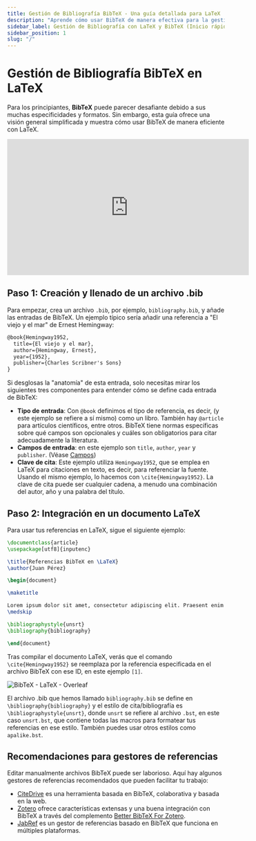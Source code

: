 ```yaml
---
title: Gestión de Bibliografía BibTeX - Una guía detallada para LaTeX
description: "Aprende cómo usar BibTeX de manera efectiva para la gestión de bibliografías con LaTeX, desde la creación de un archivo .bib hasta su integración en tu documento LaTeX."
sidebar_label: Gestión de Bibliografía con LaTeX y BibTeX (Inicio rápido)
sidebar_position: 1
slug: "/"
---
```


# Gestión de Bibliografía BibTeX en LaTeX

Para los principiantes, **BibTeX** puede parecer desafiante debido a sus muchas especificidades y formatos. Sin embargo, esta guía ofrece una visión general simplificada y muestra cómo usar BibTeX de manera eficiente con LaTeX.

<iframe width="560" height="315" src="https://www.youtube.com/embed/bHD94qM0vyg" title="Reproductor de video de YouTube" frameborder="0" allow="accelerometer; autoplay; clipboard-write; encrypted-media; gyroscope; picture-in-picture; web-share" allowfullscreen></iframe>

## Paso 1: Creación y llenado de un archivo .bib

Para empezar, crea un archivo `.bib`, por ejemplo, `bibliography.bib`, y añade las entradas de BibTeX. Un ejemplo típico sería añadir una referencia a "El viejo y el mar" de Ernest Hemingway:

```latex
@book{Hemingway1952,
  title={El viejo y el mar},
  author={Hemingway, Ernest},
  year={1952},
  publisher={Charles Scribner's Sons}
}
```

Si desglosas la "anatomía" de esta entrada, solo necesitas mirar los siguientes tres componentes para entender cómo se define cada entrada de BibTeX:

- **Tipo de entrada**: Con `@book` definimos el tipo de referencia, es decir, (y este ejemplo se refiere a sí mismo) como un libro. También hay `@article` para artículos científicos, entre otros. BibTeX tiene normas específicas sobre qué campos son opcionales y cuáles son obligatorios para citar adecuadamente la literatura.
- **Campos de entrada**: en este ejemplo son `title`, `author`, `year` y `publisher`. (Véase [Campos](/fields))
- **Clave de cita**: Este ejemplo utiliza `Hemingway1952`, que se emplea en LaTeX para citaciones en texto, es decir, para referenciar la fuente. Usando el mismo ejemplo, lo hacemos con `\cite{Hemingway1952}`. La clave de cita puede ser cualquier cadena, a menudo una combinación del autor, año y una palabra del título.

## Paso 2: Integración en un documento LaTeX

Para usar tus referencias en LaTeX, sigue el siguiente ejemplo:

```latex
\documentclass{article}
\usepackage[utf8]{inputenc}

\title{Referencias BibTeX en \LaTeX}
\author{Juan Pérez}

\begin{document}

\maketitle

Lorem ipsum dolor sit amet, consectetur adipiscing elit. Praesent enim urna, dapibus et bibendum vel, consectetur et turpis. Cras a molestie nulla. \cite{Hemingway1952}
\medskip

\bibliographystyle{unsrt}
\bibliography{bibliography}

\end{document}
```

Tras compilar el documento LaTeX, verás que el comando `\cite{Hemingway1952}` se reemplaza por la referencia especificada en el archivo BibTeX con ese ID, en este ejemplo `[1]`.

![BibTeX - LaTeX - Overleaf](@site/static/img/tutorial/LaTeX_Overleaf_BibTeX-Example.png)

El archivo .bib que hemos llamado `bibliography.bib` se define en `\bibliography{bibliography}` y el estilo de cita/bibliografía es `\bibliographystyle{unsrt}`, donde `unsrt` se refiere al archivo `.bst`, en este caso `unsrt.bst`, que contiene todas las macros para formatear tus referencias en ese estilo. También puedes usar otros estilos como `apalike.bst`.

## Recomendaciones para gestores de referencias

Editar manualmente archivos BibTeX puede ser laborioso. Aquí hay algunos gestores de referencias recomendados que pueden facilitar tu trabajo:

- [CiteDrive](https://www.citedrive.com/) es una herramienta basada en BibTeX, colaborativa y basada en la web.
- [Zotero](https://www.zotero.org/) ofrece características extensas y una buena integración con BibTeX a través del complemento [Better BibTeX For Zotero](https://retorque.re/zotero-better-bibtex/).
- [JabRef](https://www.jabref.org/) es un gestor de referencias basado en BibTeX que funciona en múltiples plataformas.